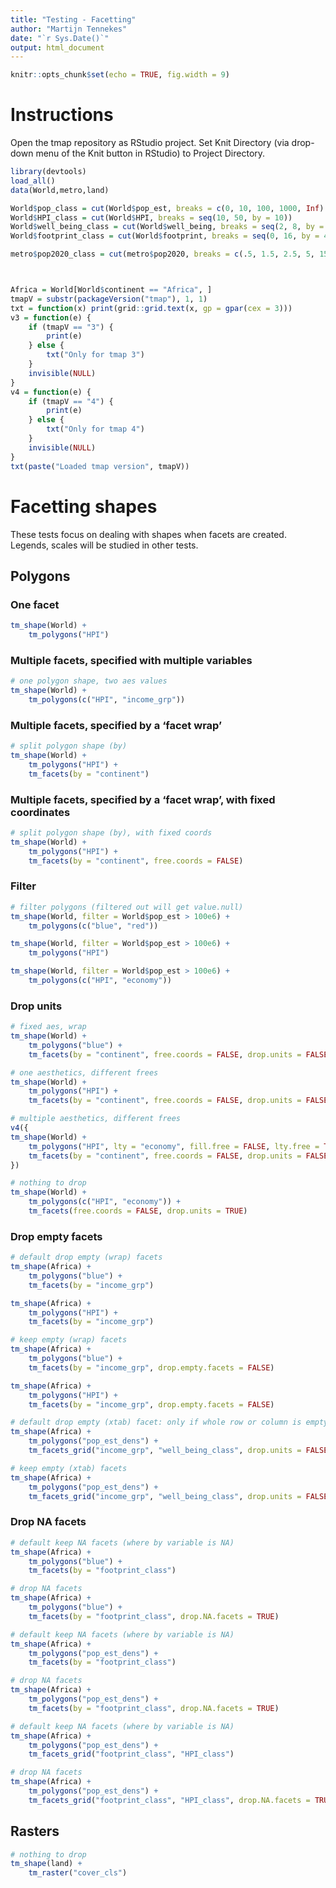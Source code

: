 ```yaml
---
title: "Testing - Facetting"
author: "Martijn Tennekes"
date: "`r Sys.Date()`"
output: html_document
---
```


```r
knitr::opts_chunk$set(echo = TRUE, fig.width = 9)
```

# Instructions

Open the tmap repository as RStudio project.
Set Knit Directory (via drop-down menu of the Knit button in RStudio) to Project Directory.

```r
library(devtools)
load_all()
data(World,metro,land)

World$pop_class = cut(World$pop_est, breaks = c(0, 10, 100, 1000, Inf) * 1e6, labels = c("Small", "Medium", "Large", "Extra Large"))					   
World$HPI_class = cut(World$HPI, breaks = seq(10, 50, by = 10))
World$well_being_class = cut(World$well_being, breaks = seq(2, 8, by = 2))
World$footprint_class = cut(World$footprint, breaks = seq(0, 16, by = 4))

metro$pop2020_class = cut(metro$pop2020, breaks = c(.5, 1.5, 2.5, 5, 15, 40) * 1e6)



Africa = World[World$continent == "Africa", ]
tmapV = substr(packageVersion("tmap"), 1, 1)
txt = function(x) print(grid::grid.text(x, gp = gpar(cex = 3)))
v3 = function(e) {
	if (tmapV == "3") {
		print(e)
	} else {
		txt("Only for tmap 3")
	}
	invisible(NULL)
}
v4 = function(e) {
	if (tmapV == "4") {
		print(e)
	} else {
		txt("Only for tmap 4")
	}
	invisible(NULL)
}
txt(paste("Loaded tmap version", tmapV))
```

# Facetting shapes

These tests focus on dealing with shapes when facets are created.
Legends, scales will be studied in other tests.

## Polygons

### One facet

```r
tm_shape(World) +
	tm_polygons("HPI")
```


### Multiple facets, specified with multiple variables

```r
# one polygon shape, two aes values
tm_shape(World) +
	tm_polygons(c("HPI", "income_grp"))
```



### Multiple facets, specified by a 'facet wrap'

```r
# split polygon shape (by)
tm_shape(World) +
	tm_polygons("HPI") +
	tm_facets(by = "continent")
```

### Multiple facets, specified by a 'facet wrap', with fixed coordinates

```r
# split polygon shape (by), with fixed coords
tm_shape(World) +
	tm_polygons("HPI") +
	tm_facets(by = "continent", free.coords = FALSE)
```




### Filter



```r
# filter polygons (filtered out will get value.null)
tm_shape(World, filter = World$pop_est > 100e6) +
	tm_polygons(c("blue", "red"))
```


```r
tm_shape(World, filter = World$pop_est > 100e6) +
	tm_polygons("HPI")
```

```r
tm_shape(World, filter = World$pop_est > 100e6) +
	tm_polygons(c("HPI", "economy"))
```


### Drop units


```r
# fixed aes, wrap
tm_shape(World) +
	tm_polygons("blue") +
	tm_facets(by = "continent", free.coords = FALSE, drop.units = FALSE)
```

```r
# one aesthetics, different frees
tm_shape(World) +
	tm_polygons("HPI") +
	tm_facets(by = "continent", free.coords = FALSE, drop.units = FALSE)
```


```r
# multiple aesthetics, different frees
v4({
tm_shape(World) +
	tm_polygons("HPI", lty = "economy", fill.free = FALSE, lty.free = TRUE) +
	tm_facets(by = "continent", free.coords = FALSE, drop.units = FALSE)
})
```


```r
# nothing to drop
tm_shape(World) +
	tm_polygons(c("HPI", "economy")) +
	tm_facets(free.coords = FALSE, drop.units = TRUE)
```


### Drop empty facets
```r
# default drop empty (wrap) facets
tm_shape(Africa) +
	tm_polygons("blue") +
	tm_facets(by = "income_grp")

tm_shape(Africa) +
	tm_polygons("HPI") +
	tm_facets(by = "income_grp")
```

```r
# keep empty (wrap) facets
tm_shape(Africa) +
	tm_polygons("blue") +
	tm_facets(by = "income_grp", drop.empty.facets = FALSE)

tm_shape(Africa) +
	tm_polygons("HPI") +
	tm_facets(by = "income_grp", drop.empty.facets = FALSE)
```

```r
# default drop empty (xtab) facet: only if whole row or column is empty
tm_shape(Africa) +
	tm_polygons("pop_est_dens") +
	tm_facets_grid("income_grp", "well_being_class", drop.units = FALSE)
```

```r
# keep empty (xtab) facets
tm_shape(Africa) +
	tm_polygons("pop_est_dens") +
	tm_facets_grid("income_grp", "well_being_class", drop.units = FALSE, drop.empty.facets = FALSE)
```


### Drop NA facets

```r
# default keep NA facets (where by variable is NA)
tm_shape(Africa) +
	tm_polygons("blue") +
	tm_facets(by = "footprint_class")
```


```r
# drop NA facets 
tm_shape(Africa) +
	tm_polygons("blue") +
	tm_facets(by = "footprint_class", drop.NA.facets = TRUE)
```

```r
# default keep NA facets (where by variable is NA)
tm_shape(Africa) +
	tm_polygons("pop_est_dens") +
	tm_facets(by = "footprint_class")
```


```r
# drop NA facets 
tm_shape(Africa) +
	tm_polygons("pop_est_dens") +
	tm_facets(by = "footprint_class", drop.NA.facets = TRUE)
```


```r
# default keep NA facets (where by variable is NA)
tm_shape(Africa) +
	tm_polygons("pop_est_dens") +
	tm_facets_grid("footprint_class", "HPI_class")
```


```r
# drop NA facets 
tm_shape(Africa) +
	tm_polygons("pop_est_dens") +
	tm_facets_grid("footprint_class", "HPI_class", drop.NA.facets = TRUE)
```





## Rasters

```r
# nothing to drop
tm_shape(land) +
	tm_raster("cover_cls")
```
